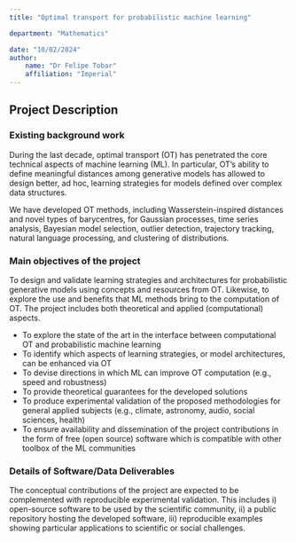 ```yaml
---
title: "Optimal transport for probabilistic machine learning"

department: "Mathematics"

date: "10/02/2024"
author: 
    name: "Dr Felipe Tobar"
    affiliation: "Imperial"
---
```

## Project Description

### Existing background work

During the last decade, optimal transport (OT) has penetrated the core technical aspects of machine learning (ML). In particular, OT's ability to define meaningful distances among generative models has allowed to design better, ad hoc, learning strategies for models defined over complex data structures.

We have developed OT methods, including Wasserstein-inspired distances and novel types of barycentres, for Gaussian processes, time series analysis, Bayesian model selection, outlier detection, trajectory tracking, natural language processing, and clustering of distributions.

### Main objectives of the project

To design and validate learning strategies and architectures for probabilistic generative models using concepts and resources from OT. Likewise, to explore the use and benefits that ML methods bring to the computation of OT. The project includes both theoretical and applied (computational) aspects.  

- To explore the state of the art in the interface between computational OT and probabilistic machine learning
- To identify which aspects of learning strategies, or model architectures, can be enhanced via OT
- To devise directions in which ML can improve OT computation (e.g., speed and robustness)
- To provide theoretical guarantees for the developed solutions
- To produce experimental validation of the proposed methodologies for general applied subjects (e.g., climate, astronomy, audio, social sciences, health)
- To ensure availability and dissemination of the project contributions in the form of free (open source) software which is compatible with other toolbox of the ML communities

### Details of Software/Data Deliverables

The conceptual contributions of the project are expected to be complemented with reproducible experimental validation. This includes i) open-source software to be used by the scientific community, ii) a public repository hosting the developed software, iii) reproducible examples showing particular applications to scientific or social challenges.